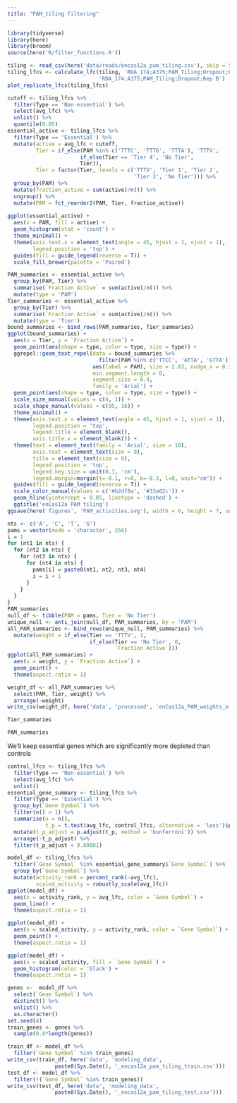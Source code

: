 ```yaml
---
title: "PAM_tiling filtering"
---
```


```r
library(tidyverse)
library(here)
library(broom)
source(here('R/filter_functions.R'))
```

```r
tiling <- read_csv(here('data/reads/encas12a_pam_tiling.csv'), skip = 5)
tiling_lfcs <- calculate_lfc(tiling, 'RDA_174;A375;PAM_Tiling;Dropout;Rep A',
                             'RDA_174;A375;PAM_Tiling;Dropout;Rep B')
plot_replicate_lfcs(tiling_lfcs)
```

```r
cutoff <- tiling_lfcs %>%
  filter(Type == 'Non-essential') %>%
  select(avg_lfc) %>%
  unlist() %>%
  quantile(0.05)
essential_active <- tiling_lfcs %>%
  filter(Type == 'Essential') %>%
  mutate(active = avg_lfc < cutoff, 
         Tier = if_else(PAM %in% c('TTTC', 'TTTG', 'TTTA'), 'TTTV', 
                       if_else(Tier == 'Tier 4', 'No Tier', 
                       Tier)),
         Tier = factor(Tier, levels = c('TTTV', 'Tier 1', 'Tier 2', 
                                        'Tier 3', 'No Tier'))) %>%
  group_by(PAM) %>%
  mutate(fraction_active = sum(active)/n()) %>%
  ungroup() %>%
  mutate(PAM = fct_reorder2(PAM, Tier, fraction_active))
         
ggplot(essential_active) +
  aes(x = PAM, fill = active) +
  geom_histogram(stat = 'count') +
  theme_minimal() +
  theme(axis.text.x = element_text(angle = 45, hjust = 1, vjust = 1),
        legend.position = 'top') +
  guides(fill = guide_legend(reverse = T)) +
  scale_fill_brewer(palette = 'Paired')
```

```r
PAM_summaries <- essential_active %>%
  group_by(PAM, Tier) %>%
  summarise(`Fraction Active` = sum(active)/n()) %>%
  mutate(type = 'PAM')
Tier_summaries <- essential_active %>%
  group_by(Tier) %>%
  summarise(`Fraction Active` = sum(active)/n()) %>%
  mutate(type = 'Tier')
bound_summaries <- bind_rows(PAM_summaries, Tier_summaries)
ggplot(bound_summaries) +
  aes(x = Tier, y = `Fraction Active`) +
  geom_point(aes(shape = type, color = type, size = type)) +
  ggrepel::geom_text_repel(data = bound_summaries %>%
                             filter(PAM %in% c('TTCC', 'ATTA', 'GTTA')), 
                           aes(label = PAM), size = 2.83, nudge_x = 0.3, 
                           min.segment.length = 0, 
                           segment.size = 0.4,
                           family = 'Arial') +
  geom_point(aes(shape = type, color = type, size = type)) +
  scale_size_manual(values = c(4, 1)) +
  scale_shape_manual(values = c(95, 16)) +
  theme_minimal() +
  theme(axis.text.x = element_text(angle = 45, hjust = 1, vjust = 1),
        legend.position = 'top', 
        legend.title = element_blank(), 
        axis.title.x = element_blank()) +
  theme(text = element_text(family = 'Arial', size = 10),
        axis.text = element_text(size = 8),
        title = element_text(size = 8), 
        legend.position = 'top',
        legend.key.size = unit(0.1, 'cm'),
        legend.margin=margin(t=-0.1, r=0, b=-0.3, l=0, unit="cm")) +
  guides(fill = guide_legend(reverse = T)) +
  scale_color_manual(values = c('#b2df8a', '#33a02c')) +
  geom_hline(yintercept = 0.05, linetype = 'dashed') +
  ggtitle('enCas12a PAM tiling')
ggsave(here('figures', 'PAM_activities.svg'), width = 6, height = 7, units = 'cm')
```

```r
nts <- c('A', 'C', 'T', 'G')
pams = vector(mode = 'character', 256)
i = 1
for (nt1 in nts) {
  for (nt2 in nts) {
    for (nt3 in nts) {
      for (nt4 in nts) {
        pams[i] = paste0(nt1, nt2, nt3, nt4)
        i = i + 1
      }
    }
  }
}
PAM_summaries
null_df <- tibble(PAM = pams, Tier = 'No Tier')
unique_null <- anti_join(null_df, PAM_summaries, by = 'PAM')
all_PAM_summaries <- bind_rows(unique_null, PAM_summaries) %>%
  mutate(weight = if_else(Tier == 'TTTV', 1, 
                          if_else(Tier == 'No Tier', 0,
                                  `Fraction Active`)))
ggplot(all_PAM_summaries) +
  aes(x = weight, y = `Fraction Active`) +
  geom_point() +
  theme(aspect.ratio = 1)
```

```r
weight_df <- all_PAM_summaries %>%
  select(PAM, Tier, weight) %>%
  arrange(-weight)
write_csv(weight_df, here('data', 'processed', 'enCas12a_PAM_weights_off_targ.csv'))
```


```r
Tier_summaries
```

```r
PAM_summaries
```


We'll keep essential genes which are significantly more depleted than controls

```r
control_lfcs <- tiling_lfcs %>%
  filter(Type == 'Non-essential') %>%
  select(avg_lfc) %>%
  unlist() 
essential_gene_summary <- tiling_lfcs %>%
  filter(Type == 'Essential') %>%
  group_by(`Gene Symbol`) %>%
  filter(n() > 1) %>%
  summarise(n = n(),
            t_p = t.test(avg_lfc, control_lfcs, alternative = 'less')$p.value) %>%
  mutate(t_p_adjust = p.adjust(t_p, method = 'bonferroni')) %>%
  arrange(-t_p_adjust) %>%
  filter(t_p_adjust < 0.00001)
```

```r
model_df <- tiling_lfcs %>%
  filter(`Gene Symbol` %in% essential_gene_summary$`Gene Symbol`) %>%
  group_by(`Gene Symbol`) %>%
  mutate(activity_rank = percent_rank(-avg_lfc), 
         scaled_activity = robustly_scale(avg_lfc))
ggplot(model_df) +
  aes(x = activity_rank, y = avg_lfc, color = `Gene Symbol`) +
  geom_line() +
  theme(aspect.ratio = 1)
```

```r
ggplot(model_df) +
  aes(x = scaled_activity, y = activity_rank, color = `Gene Symbol`) +
  geom_point() +
  theme(aspect.ratio = 1)
```

```r
ggplot(model_df) +
  aes(x = scaled_activity, fill = `Gene Symbol`) +
  geom_histogram(color = 'black') +
  theme(aspect.ratio = 1)
```

```r
genes <-  model_df %>%
  select(`Gene Symbol`) %>%
  distinct() %>%
  unlist() %>%
  as.character()
set.seed(4)
train_genes <- genes %>%
  sample(0.8*length(genes))
```

```r
train_df <- model_df %>%
  filter(`Gene Symbol` %in% train_genes)
write_csv(train_df, here('data', 'modeling_data', 
               paste0(Sys.Date(), '_encas12a_pam_tiling_train.csv')))
test_df <- model_df %>%
  filter(!(`Gene Symbol` %in% train_genes))
write_csv(test_df, here('data', 'modeling_data', 
               paste0(Sys.Date(), '_encas12a_pam_tiling_test.csv')))
```
